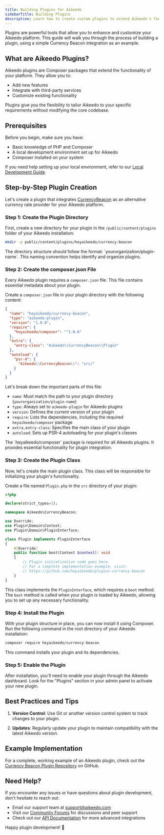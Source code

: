 ```yaml
---
title: Building Plugins for Aikeedo
sidebarTitle: Building Plugins
description: Learn how to create custom plugins to extend Aikeedo's functionality and tailor your platform to your specific needs.
---
```


Plugins are powerful tools that allow you to enhance and customize your Aikeedo platform. This guide will walk you through the process of building a plugin, using a simple Currency Beacon integration as an example.

## What are Aikeedo Plugins?

Aikeedo plugins are Composer packages that extend the functionality of your platform. They allow you to:

- Add new features
- Integrate with third-party services
- Customize existing functionality

<Note>
Plugins give you the flexibility to tailor Aikeedo to your specific requirements without modifying the core codebase.
</Note>

## Prerequisites

Before you begin, make sure you have:

- Basic knowledge of PHP and Composer
- A local development environment set up for Aikeedo
- Composer installed on your system

If you need help setting up your local environment, refer to our [Local Development Guide](/development/local-development-guide).

## Step-by-Step Plugin Creation

Let's create a plugin that integrates [CurrencyBeacon](https://currencybeacon.com) as an alternative currency rate provider for your Aikeedo platform.

### Step 1: Create the Plugin Directory

First, create a new directory for your plugin in the `/public/content/plugins` folder of your Aikeedo installation:

```bash
mkdir -p public/content/plugins/heyaikeedo/currency-beacon
```

<Tip>
The directory structure should follow the format: `yourorganization/plugin-name`. This naming convention helps identify and organize plugins.
</Tip>

### Step 2: Create the composer.json File

Every Aikeedo plugin requires a `composer.json` file. This file contains essential metadata about your plugin.

Create a `composer.json` file in your plugin directory with the following content:

```json
{
  "name": "heyaikeedo/currency-beacon",
  "type": "aikeedo-plugin",
  "version": "1.0.0",
  "require": {
    "heyaikeedo/composer": "^1.0.0"
  },
  "extra": {
    "entry-class": "Aikeedo\\CurrencyBeacon\\Plugin"
  },
  "autoload": {
    "psr-4": {
      "Aikeedo\\CurrencyBeacon\\": "src/"
    }
  }
}
```

Let's break down the important parts of this file:

- `name`: Must match the path to your plugin directory (`yourorganization/plugin-name`)
- `type`: Always set to `aikeedo-plugin` for Aikeedo plugins
- `version`: Defines the current version of your plugin
- `require`: Lists the dependencies, including the required `heyaikeedo/composer` package
- `extra.entry-class`: Specifies the main class of your plugin
- `autoload`: Sets up PSR-4 autoloading for your plugin's classes

<Note>
The `heyaikeedo/composer` package is required for all Aikeedo plugins. It provides essential functionality for plugin integration.
</Note>

### Step 3: Create the Plugin Class

Now, let's create the main plugin class. This class will be responsible for initializing your plugin's functionality.

Create a file named `Plugin.php` in the `src` directory of your plugin:

```php
<?php

declare(strict_types=1);

namespace Aikeedo\CurrencyBeacon;

use Override;
use Plugin\Domain\Context;
use Plugin\Domain\PluginInterface;

class Plugin implements PluginInterface
{
    #[Override]
    public function boot(Context $context): void
    {
        // Plugin initialization code goes here
        // For a complete implementation example, visit:
        // https://github.com/heyaikeedo/plugins-currency-beacon
    }
}
```

This class implements the `PluginInterface`, which requires a `boot` method. The `boot` method is called when your plugin is loaded by Aikeedo, allowing you to set up any necessary functionality.

### Step 4: Install the Plugin

With your plugin structure in place, you can now install it using Composer. Run the following command in the root directory of your Aikeedo installation:

```bash
composer require heyaikeedo/currency-beacon
```

This command installs your plugin and its dependencies.

### Step 5: Enable the Plugin

After installation, you'll need to enable your plugin through the Aikeedo dashboard. Look for the "Plugins" section in your admin panel to activate your new plugin.

## Best Practices and Tips

1. **Version Control**: Use Git or another version control system to track changes to your plugin.

2. **Updates**: Regularly update your plugin to maintain compatibility with the latest Aikeedo version.

## Example Implementation

For a complete, working example of an Aikeedo plugin, check out the [Currency Beacon Plugin Repository](https://github.com/heyaikeedo/plugins-currency-beacon) on GitHub.

## Need Help?

If you encounter any issues or have questions about plugin development, don't hesitate to reach out:

- Email our support team at [support@aikeedo.com](mailto:support@aikeedo.com)
- Visit our [Community Forums](https://community.aikeedo.com) for discussions and peer support
- Check out our [API Documentation](/api-docs/introduction) for more advanced integrations

Happy plugin development! 🚀